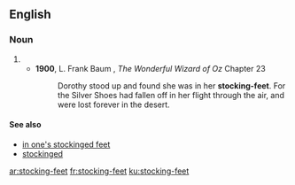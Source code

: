 ==English==

===Noun===
{{head|en|plural|head=[[stocking]]-[[feet]]}}
# {{plural of|stocking-foot|lang=en}}
#* '''1900''', L. Frank Baum , ''The Wonderful Wizard of Oz'' Chapter 23
#*: Dorothy stood up and found she was in her '''stocking-feet'''. For the Silver Shoes had fallen off in her flight through the air, and were lost forever in the desert.

====See also====
* [[in one's stockinged feet]]
* [[stockinged]]

[[ar:stocking-feet]]
[[fr:stocking-feet]]
[[ku:stocking-feet]]
